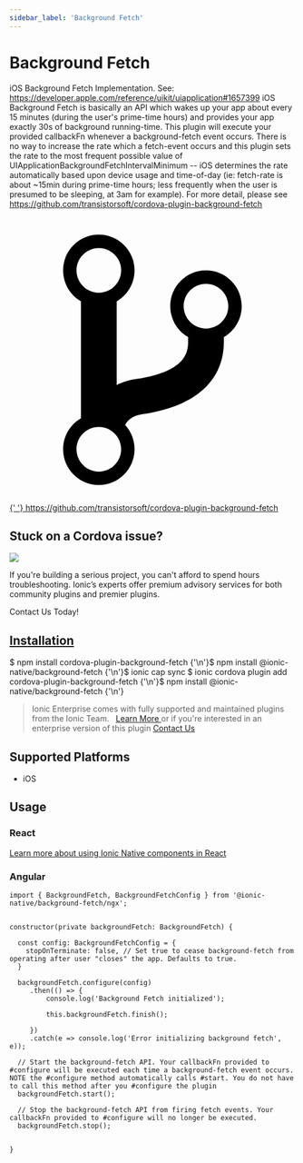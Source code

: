 ```yaml
---
sidebar_label: 'Background Fetch'
---
```



# Background Fetch

iOS Background Fetch Implementation. See: https://developer.apple.com/reference/uikit/uiapplication#1657399
iOS Background Fetch is basically an API which wakes up your app about every 15 minutes (during the user's prime-time hours) and provides your app exactly 30s of background running-time. This plugin will execute your provided callbackFn whenever a background-fetch event occurs. There is no way to increase the rate which a fetch-event occurs and this plugin sets the rate to the most frequent possible value of UIApplicationBackgroundFetchIntervalMinimum -- iOS determines the rate automatically based upon device usage and time-of-day (ie: fetch-rate is about ~15min during prime-time hours; less frequently when the user is presumed to be sleeping, at 3am for example).
For more detail, please see https://github.com/transistorsoft/cordova-plugin-background-fetch

<p>
  <a
    href="https://github.com/transistorsoft/cordova-plugin-background-fetch"
    target="_blank"
    rel="noopener"
    className="git-link"
  >
    <svg viewBox="0 0 512 512">
      <path d="M416 160c0-35.3-28.7-64-64-64s-64 28.7-64 64c0 23.7 12.9 44.3 32 55.4v8.6c0 19.9-7.8 33.7-25.3 44.9-15.4 9.8-38.1 17.1-67.5 21.5-14 2.1-25.7 6-35.2 10.7V151.4c19.1-11.1 32-31.7 32-55.4 0-35.3-28.7-64-64-64S96 60.7 96 96c0 23.7 12.9 44.3 32 55.4v209.2c-19.1 11.1-32 31.7-32 55.4 0 35.3 28.7 64 64 64s64-28.7 64-64c0-16.6-6.3-31.7-16.7-43.1 1.9-4.9 9.7-16.3 29.4-19.3 38.8-5.8 68.9-15.9 92.3-30.8 36-22.8 55-57 55-98.8v-8.6c19.1-11.1 32-31.7 32-55.4zM160 56c22.1 0 40 17.9 40 40s-17.9 40-40 40-40-17.9-40-40 17.9-40 40-40zm0 400c-22.1 0-40-17.9-40-40s17.9-40 40-40 40 17.9 40 40-17.9 40-40 40zm192-256c-22.1 0-40-17.9-40-40s17.9-40 40-40 40 17.9 40 40-17.9 40-40 40z"></path>
    </svg>{' '}
    https://github.com/transistorsoft/cordova-plugin-background-fetch
  </a>
</p>

<h2>Stuck on a Cordova issue?</h2>
<DocsCard
  className="cordova-ee-card"
  header="Don't waste precious time on plugin issues."
  href="https://ionicframework.com/sales?product_of_interest=Ionic%20Native"
>
  <div>
    <img src={require('./_assets/img/native-cordova-bot.png').default} class="cordova-ee-img" />
    <p>
      If you're building a serious project, you can't afford to spend hours troubleshooting. Ionic’s experts offer
      premium advisory services for both community plugins and premier plugins.
    </p>
    <DocsButton className="native-ee-detail">Contact Us Today!</DocsButton>
  </div>
</DocsCard>

<h2 id="installation">
  <a href="#installation">Installation</a>
</h2>
<Tabs
  groupId="runtime"
  defaultValue="Capacitor"
  values={[
    { value: 'Capacitor', label: 'Capacitor' },
    { value: 'Cordova', label: 'Cordova' },
    { value: 'Enterprise', label: 'Enterprise' },
  ]}
>
  <TabItem value="Capacitor">
    <CodeBlock className="language-shell">
      $ npm install cordova-plugin-background-fetch {'\n'}$ npm install @ionic-native/background-fetch {'\n'}$ ionic cap
      sync
    </CodeBlock>
  </TabItem>
  <TabItem value="Cordova">
    <CodeBlock className="language-shell">
      $ ionic cordova plugin add cordova-plugin-background-fetch {'\n'}$ npm install @ionic-native/background-fetch {'\n'}
    </CodeBlock>
  </TabItem>
  <TabItem value="Enterprise">
    <blockquote>
      Ionic Enterprise comes with fully supported and maintained plugins from the Ionic Team. &nbsp;
      <a class="btn" href="https://ionic.io/docs/premier-plugins">
        Learn More
      </a> or if you're interested in an enterprise version of this plugin <a
        class="btn"
        href="https://ionicframework.com/sales?product_of_interest=Ionic%20Enterprise%20Engine"
      >
        Contact Us
      </a>
    </blockquote>
  </TabItem>
</Tabs>

## Supported Platforms

- iOS

## Usage

### React

[Learn more about using Ionic Native components in React](../native-community.md#react)

### Angular

```tsx
import { BackgroundFetch, BackgroundFetchConfig } from '@ionic-native/background-fetch/ngx';


constructor(private backgroundFetch: BackgroundFetch) {

  const config: BackgroundFetchConfig = {
    stopOnTerminate: false, // Set true to cease background-fetch from operating after user "closes" the app. Defaults to true.
  }

  backgroundFetch.configure(config)
     .then(() => {
         console.log('Background Fetch initialized');

         this.backgroundFetch.finish();

     })
     .catch(e => console.log('Error initializing background fetch', e));

  // Start the background-fetch API. Your callbackFn provided to #configure will be executed each time a background-fetch event occurs. NOTE the #configure method automatically calls #start. You do not have to call this method after you #configure the plugin
  backgroundFetch.start();

  // Stop the background-fetch API from firing fetch events. Your callbackFn provided to #configure will no longer be executed.
  backgroundFetch.stop();


}

```
